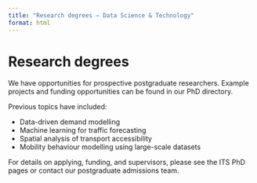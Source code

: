 ```yaml
---
title: "Research degrees — Data Science & Technology"
format: html
---
```


# Research degrees

We have opportunities for prospective postgraduate researchers. Example projects and funding opportunities can be found in our PhD directory.

Previous topics have included:

- Data-driven demand modelling
- Machine learning for traffic forecasting
- Spatial analysis of transport accessibility
- Mobility behaviour modelling using large-scale datasets

For details on applying, funding, and supervisors, please see the ITS PhD pages or contact our postgraduate admissions team.
